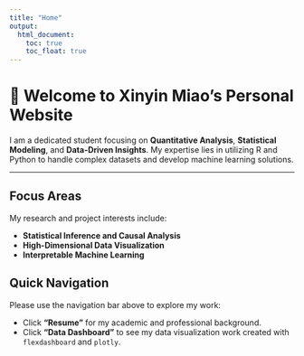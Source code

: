 ```yaml
---
title: "Home"
output: 
  html_document:
    toc: true
    toc_float: true
---
```


# 👋 Welcome to Xinyin Miao's Personal Website

I am a dedicated student focusing on **Quantitative Analysis**, **Statistical Modeling**, and **Data-Driven Insights**. My expertise lies in utilizing R and Python to handle complex datasets and develop machine learning solutions.

---

## Focus Areas

My research and project interests include:

* **Statistical Inference and Causal Analysis**
* **High-Dimensional Data Visualization**
* **Interpretable Machine Learning**

## Quick Navigation

Please use the navigation bar above to explore my work:

* Click **"Resume"** for my academic and professional background.
* Click **"Data Dashboard"** to see my data visualization work created with `flexdashboard` and `plotly`.
